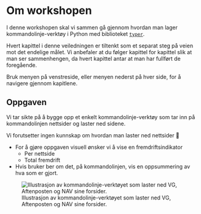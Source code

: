 # Om workshopen {.unnumbered}

I denne workshopen skal vi sammen gå gjennom hvordan man lager
kommandolinje-verktøy i Python med biblioteket
[`typer`](https://typer.tiangolo.com/).

Hvert kapittel i denne veiledningen er tiltenkt som et separat steg på veien mot
det endelige målet. Vi anbefaler at du følger kapittel for kapittel slik at man
ser sammenhengen, da hvert kapittel antar at man har fullført de foregående.

Bruk menyen på venstreside, eller menyen nederst på hver side, for å navigere
gjennom kapitlene.

## Oppgaven
Vi tar sikte på å bygge opp et enkelt kommandolinje-verktøy som tar inn på
kommandolinjen nettsider og laster ned sidene. 

::: {.column-margin}
Vi forutsetter ingen kunnskap om hvordan man laster ned nettsider 🙌
:::

- For å gjøre oppgaven visuell ønsker vi å vise en fremdriftsindikator
  - Per nettside
  - Total fremdrift 
- Hvis bruker ber om det, på kommandolinjen, vis en oppsummering av hva som er
gjort.

![Illustrasjon av kommandolinje-verktøyet som laster ned VG, Aftenposten og NAV
sine forsider.](./assets/cli_workshop.gif)
